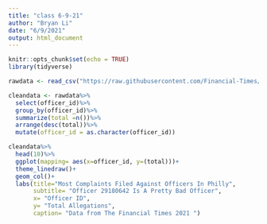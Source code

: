 ```yaml
---
title: "class 6-9-21"
author: "Bryan Li"
date: "6/9/2021"
output: html_document
---
```


```r
knitr::opts_chunk$set(echo = TRUE)
library(tidyverse)
```

```r
rawdata <- read_csv("https://raw.githubusercontent.com/Financial-Times/police-misconduct-complaints-analysis/main/output/philly_clean.csv")

cleandata <- rawdata%>%
  select(officer_id)%>%
  group_by(officer_id)%>%
  summarize(total =n())%>%
  arrange(desc(total))%>%
  mutate(officer_id = as.character(officer_id))

```

```r
cleandata%>%
  head(10)%>%
  ggplot(mapping= aes(x=officer_id, y=(total)))+
  theme_linedraw()+
  geom_col()+
  labs(title="Most Complaints Filed Against Officers In Philly",
       subtitle= "Officer 29180642 Is A Pretty Bad Officer",
       x= "Officer ID",
       y= "Total Allegations",
       caption= "Data from The Financial Times 2021 ")
```

